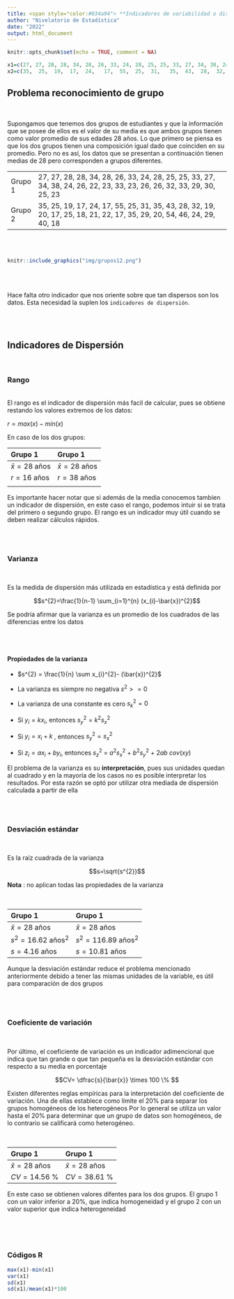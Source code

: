 ```yaml
---
title: <span style="color:#034a94"> **Indicadores de variabilidad o dispersión**</span>
author: "Nivelatorio de Estadística"
date: "2022"
output: html_document
---
```


```r
knitr::opts_chunk$set(echo = TRUE, comment = NA)

x1=c(27, 27, 28, 28, 34, 28, 26, 33, 24, 28, 25, 25, 33, 27, 34, 38, 24, 26, 22, 23, 33, 23, 26, 26, 32, 33, 29, 30, 25, 23)
x2=c(35,  25,  19,  17,  24,   17,  55,  25,  31,   35,  43,  28,  32,  19,  20, 17, 25,  18,  21,  22,  17,  35,  29,  20,  54,  46,  24, 29, 40, 18)

```


## **Problema reconocimiento de grupo**

</br>

Supongamos que tenemos dos grupos de estudiantes y que la información que se posee de ellos es el valor de su media es que ambos grupos tienen como valor promedio de sus edades 28 años.  Lo que primero se piensa es que los dos grupos tienen una composición igual dado que coinciden en su promedio.  Pero no es así, los datos que se presentan a continuación tienen medias de 28 pero corresponden a grupos diferentes.

|           |                                                                                                                       |
|:----------|:----------------------------------------------------------------------------------------------------------------------|
| Grupo 1   |27, 27, 28, 28, 34, 28, 26, 33, 24, 28, 25, 25, 33, 27, 34, 38, 24, 26, 22, 23, 33, 23, 26, 26, 32, 33, 29, 30, 25, 23 | 
| Grupo 2   |35, 25, 19, 17, 24, 17, 55, 25, 31, 35, 43, 28, 32, 19, 20, 17, 25, 18, 21, 22, 17, 35, 29, 20, 54, 46, 24, 29, 40, 18 |

</br></br>

```r
knitr::include_graphics("img/grupos12.png")
```

</br></br>

Hace falta otro indicador que nos oriente sobre  que tan dispersos son los datos. Esta necesidad la suplen los `indicadores de dispersión`.

 <br/> <br/>
 
## **Indicadores de Dispersión**

</br>

### **Rango**

</br>
El rango es el indicador de dispersión más facil de calcular, pues se obtiene restando los valores extremos de los datos: 

$r = max(x) - min(x)$

En caso de los dos grupos:

|**Grupo 1**                  | **Grupo 1**                        |
|:----------------------------|:-----------------------------------|
|$\bar{x} = 28$ años          |$\bar{x} = 28$ años                 |
|$r = 16$ años                 |$r = 38$ años                      |  
|                             |                                    |


Es importante hacer notar que si además de la media conocemos tambien un indicador de dispersión, en este caso el rango, podemos intuir si se trata del primero o segundo grupo. El rango es un indicador muy útil cuando se deben realizar cálculos rápidos.

 <br/> <br/>
 
### **Varianza**

</br>

Es la medida de dispersión más utilizada en estadística y está definida por 

$$s^{2}=\frac{1}{n-1} \sum_{i=1}^{n} (x_{i}-\bar{x})^{2}$$


Se podría afirmar que la varianza es un promedio de los cuadrados de las diferencias entre los datos  

 <br/> <br/>
 
#### **Propiedades de la varianza**

+ $s^{2} = \frac{1}{n} \sum x_{i}^{2}- (\bar{x})^{2}$ 

+ La varianza es siempre no negativa  $s^{2} >=0$

+ La varianza de una constante es cero $s_{k}^{2}=0$

+ Si $y_{i}=k x_{i}$, entonces $s_{y}^{2}= k^{2} s_{x}^{2}$

+ Si $y_{i}=x_{i} + k$ , entonces  $s_{y}^{2} = s_{x}^{2}$

+ Si $z_{i} = a x_{i} + b y_{i}$, entonces $s_{z}^{2}$ = $a^{2}s_{x}^{2}$ + $b^{2}s_{y}^{2}$ + $2ab$ $cov(xy)$

El problema de la varianza es su **interpretación**, pues sus unidades quedan al cuadrado y en la mayoría de los casos no es posible interpretar los resultados. Por esta razón se optó por utilizar otra mediada de dispersión calculada a partir de ella

 <br/> <br/>
 
### **Desviación estándar** 

</br>

Es la raíz cuadrada de la varianza

$$s=\sqrt{s^{2}}$$

**Nota** : no aplican todas las propiedades de la varianza

</br>

|**Grupo 1**                  | **Grupo 1**                        |
|:----------------------------|:-----------------------------------|
|$\bar{x} = 28$ años          |$\bar{x} = 28$ años                 |
|$s^{2} = 16.62$ años$^2$     |$s^{2} = 116.89$ años$^2$           |  
|$s  = 4.16$ años             |$s = 10.81$ años                    | 


Aunque la desviación estándar reduce el problema mencionado anteriormente debido a tener las mismas unidades de la variable, es útil para comparación de dos grupos

 <br/> <br/>
 
### **Coeficiente de variación**

</br>

Por último, el coeficiente de variación es un indicador adimencional que indica que tan grande o que tan pequeña es la desviación estándar con respecto a su media en porcentaje

$$CV= \dfrac{s}{\bar{x}} \times 100 \% $$

Existen diferentes reglas empíricas para la interpretación del coeficiente de variación. Una de ellas establece como límite el 20% para separar los grupos homogéneos de los heterogéneos Por lo general se utiliza un valor hasta el 20% para determinar que un grupo de datos son homogéneos, de lo contrario se calificará como heterogéneo.

</br>

|**Grupo 1**                  | **Grupo 1**                        |
|:----------------------------|:-----------------------------------|
|$\bar{x} = 28$ años          |$\bar{x} = 28$ años                 |
|$CV  = 14.56$ %              |$CV = 38.61$ %                      |  

En este caso se obtienen valores difentes para los dos grupos. El grupo 1 con un valor inferior a 20%, que indica homogeneidad y el grupo 2 con un valor superior que indica heterogeneidad

</br></br></br>

### **Códigos R**

```r
max(x1)-min(x1)
var(x1)
sd(x1)
sd(x1)/mean(x1)*100
```
 <br/> <br/>
 




